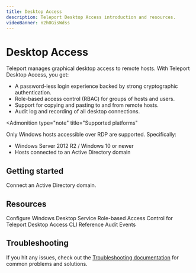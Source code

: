 ```yaml
---
title: Desktop Access
description: Teleport Desktop Access introduction and resources.
videoBanner: n2h0GisWdss
---
```


# Desktop Access

Teleport manages graphical desktop access to remote hosts. With Teleport
Desktop Access, you get:

- A password-less login experience backed by strong cryptographic
  authentication.
- Role-based access control (RBAC) for groups of hosts and users.
- Support for copying and pasting to and from remote hosts.
- Audit log and recording of all desktop connections.

<Admonition
  type="note"
  title="Supported platforms"
>
  Only Windows hosts accessible over RDP are supported. Specifically:

  - Windows Server 2012 R2 / Windows 10 or newer
  - Hosts connected to an Active Directory domain
</Admonition>

## Getting started

<TileSet>
  <Tile icon="desktop" title="Getting started" href="./getting-started.mdx">
    Connect an Active Directory domain.
  </Tile>
</TileSet>

## Resources

<TileSet>
  <Tile icon="wrench" title="Configuration" href="./reference/configuration.mdx">
    Configure Windows Desktop Service
  </Tile>
  <Tile icon="lock" title="RBAC" href="./rbac.mdx">
    Role-based Access Control for Teleport Desktop Access
  </Tile>
  <Tile icon="window" title="CLI" href="./reference/cli.mdx">
    CLI Reference
  </Tile>
  <Tile icon="list" title="Audit" href="./reference/audit.mdx">
    Audit Events
  </Tile>
</TileSet>

## Troubleshooting

If you hit any issues, check out the [Troubleshooting documentation](./troubleshooting.mdx)
for common problems and solutions.
